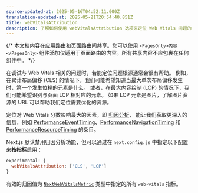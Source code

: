 ```yaml
---
source-updated-at: 2025-05-16T04:52:11.000Z
translation-updated-at: 2025-05-21T20:54:40.851Z
title: webVitalsAttribution
description: 了解如何使用 webVitalsAttribution 选项来定位 Web Vitals 问题的根源。
---
```


{/* 本文档内容在应用路由和页面路由间共享。您可以使用 `<PagesOnly>内容</PagesOnly>` 组件添加仅适用于页面路由的内容。所有共享内容不应包裹在任何组件中。 */}

在调试与 Web Vitals 相关的问题时，若能定位问题根源通常会很有帮助。
例如，在累计布局偏移 (CLS) 的情况下，我们可能希望知道当最大单次布局偏移发生时，第一个发生位移的元素是什么。
或者，在最大内容绘制 (LCP) 的情况下，我们可能希望识别与页面 LCP 相对应的元素。
如果 LCP 元素是图片，了解图片资源的 URL 可以帮助我们定位需要优化的资源。

定位对 Web Vitals 分数影响最大的因素，即 [归因分析](https://github.com/GoogleChrome/web-vitals/blob/4ca38ae64b8d1e899028c692f94d4c56acfc996c/README.md#attribution)，
能让我们获取更深入的信息，例如 [PerformanceEventTiming](https://developer.mozilla.org/docs/Web/API/PerformanceEventTiming)、[PerformanceNavigationTiming](https://developer.mozilla.org/docs/Web/API/PerformanceNavigationTiming) 和 [PerformanceResourceTiming](https://developer.mozilla.org/docs/Web/API/PerformanceResourceTiming) 的条目。

Next.js 默认禁用归因分析功能，但可以通过在 `next.config.js` 中指定以下配置来**按指标**启用：

```js filename="next.config.js"
experimental: {
  webVitalsAttribution: ['CLS', 'LCP']
}
```

有效的归因值为 [`NextWebVitalsMetric`](https://github.com/vercel/next.js/blob/442378d21dd56d6e769863eb8c2cb521a463a2e0/packages/next/shared/lib/utils.ts#L43) 类型中指定的所有 `web-vitals` 指标。